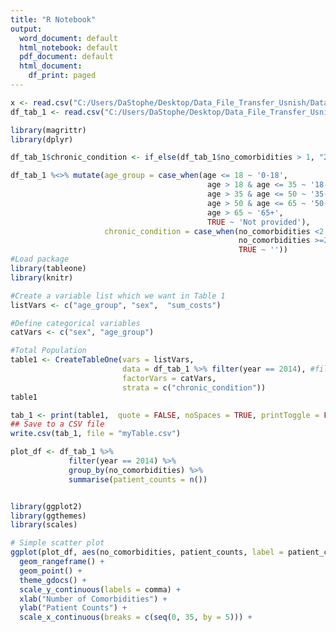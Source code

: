 ---
title: "R Notebook"
output:
  word_document: default
  html_notebook: default
  pdf_document: default
  html_document:
    df_print: paged
---

```{r}
x <- read.csv("C:/Users/DaStophe/Desktop/Data_File_Transfer_Usnish/Data_File_Transfer_Usnish/df_table1.csv")
df_tab_1 <- read.csv("C:/Users/DaStophe/Desktop/Data_File_Transfer_Usnish/Data_File_Transfer_Usnish/data/merged_cost_conditions.csv")
```

```{r}
library(magrittr)
library(dplyr)

df_tab_1$chronic_condition <- if_else(df_tab_1$no_comorbidities > 1, "2+", "<=1")

df_tab_1 %<>% mutate(age_group = case_when(age <= 18 ~ '0-18',
                                            age > 18 & age <= 35 ~ '18-35',
                                            age > 35 & age <= 50 ~ '35-50',
                                            age > 50 & age <= 65 ~ '50-65',
                                            age > 65 ~ '65+',
                                            TRUE ~ 'Not provided'),
                     chronic_condition = case_when(no_comorbidities <2 ~ "Patients with <= 1 Chronic Condition",
                                                   no_comorbidities >=2 ~ "Patients with 2 or more Chronic Conditions",
                                                   TRUE ~ ''))
#Load package
library(tableone)
library(knitr)

#Create a variable list which we want in Table 1
listVars <- c("age_group", "sex",  "sum_costs")

#Define categorical variables
catVars <- c("sex", "age_group")

#Total Population
table1 <- CreateTableOne(vars = listVars, 
                         data = df_tab_1 %>% filter(year == 2014), #filtered for last year of care
                         factorVars = catVars, 
                         strata = c("chronic_condition")) 
table1
```

```{r}
tab_1 <- print(table1,  quote = FALSE, noSpaces = TRUE, printToggle = FALSE)
## Save to a CSV file
write.csv(tab_1, file = "myTable.csv")
```

```{r}
plot_df <- df_tab_1 %>% 
             filter(year == 2014) %>% 
             group_by(no_comorbidities) %>%
             summarise(patient_counts = n())


library(ggplot2)
library(ggthemes)
library(scales)

# Simple scatter plot
ggplot(plot_df, aes(no_comorbidities, patient_counts, label = patient_counts))+
  geom_rangeframe() +
  geom_point() +
  theme_gdocs() + 
  scale_y_continuous(labels = comma) +
  xlab("Number of Comorbidities") +
  ylab("Patient Counts") +
  scale_x_continuous(breaks = c(seq(0, 35, by = 5))) +
  

```




